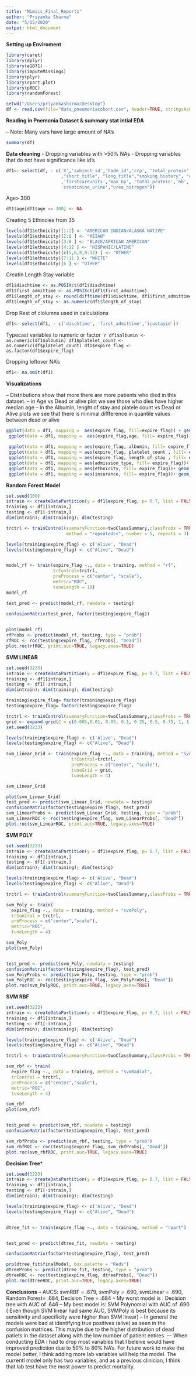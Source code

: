 ```yaml
---
title: "Mimiic_Final_Report1"
author: "Priyanka Sharma"
date: "5/15/2020"
output: html_document
---
```

**Setting up Enviroment**
```r
library(caret)
library(dplyr)
library(e1071)
library(imputeMissings)
library(plyr)
library(rpart.plot)
library(pROC)
library(randomForest)

setwd("/Users/priyankasharma/Desktop")
df <- read.csv(file="data_pneumoniacohort.csv", header=TRUE, stringsAsFactors = TRUE)
```

**Reading in Pnemonia Dataset & summary stat intial EDA**

-- Note: Many vars have large amount of NA's
```r
summary(df)
```

**Data cleaning**
- Dropping variables with >50% NAs
- Dropping variables that do not have significance like id's 
```r
df1<- select(df, - c('X','subject_id','hadm_id','crp', 'total_protein', 'peak_flow', 'o2_saturation', 'albumin_urine','religion'
                     ,"short_title", "long_title","smoking_history", "discharge_location", 'diagnosis', 'icd9_list'
                     ,'firstcareunits','max_bp', 'total_protein','hb','height','weight','comorbidities',
                     'creatinine_urine',"urea_nitrogen"))
```
Age> 300
```r
df1$age[df1$age >= 300] <- NA
```
Creating 5 Ethincies from 35
```r
levels(df1$ethnicity)[1:2] <- "AMERICAN INDIAN/ALASKA NATIVE"  
levels(df1$ethnicity)[2:8 ] <- "ASIAN"
levels(df1$ethnicity)[3:6 ] <- "BLACK/AFRICAN AMERICAN"
levels(df1$ethnicity)[4:12 ] <- "HISPANIC/LATINO"
levels(df1$ethnicity)[c(5,6,8,9:12) ] <- "OTHER"
levels(df1$ethnicity)[7:11 ] <- "WHITE"
levels(df1$ethnicity)[6 ] <- "OTHER"
```

Creatin Length Stay variable
```r
df1$dischtime <- as.POSIXct(df1$dischtime)
df1$first_admittime <- as.POSIXct(df1$first_admittime)
df1$length_of_stay <- round(difftime(df1$dischtime, df1$first_admittime, units =c('days')))
df1$length_of_stay <- as.numeric(df1$length_of_stay)
```

Drop Rest of clolumns used in calculations
```r
df1<- select(df1, - c('dischtime', 'first_admittime','icustayid'))
```

Typecast variables to numeric or factor 
````r
df1$albumin <- as.numeric(df1$albumin)
df1$platelet_count <- as.numeric(df$platelet_count)
df1$expire_flag <- as.factor(df1$expire_flag)
```

Dropping leftover NA's
```r
df1<- na.omit(df1)
```

**Visualizations**

-- Distributions show that more there are more patients who died in this dataset. 
-- in Age vs Dead or alive plot we see those who dies have higher median age
-- In the Albumin, lenght of stay and platele count vs Dead or Alive plots we see that there is minimal diffference in quantile values between dead or alive 
```r
ggplot(data = df1, mapping =  aes(expire_flag, fill=expire_flag)) + geom_bar() + labs(title = "Distribution of Survived (0) vs Deaths(1)", x="Survived(0) or Dead(1)" , y ='Count' )
 ggplot(data = df1, mapping =  aes(expire_flag,age, fill= expire_flag)) + geom_boxplot() + labs(title = 'Boxplot Distribution of Age in Survived(0) vs Dead(1)', x="Survived(0) or Dead(1)", y = 'Age(yrs)')
 
 ggplot(data = df1, mapping = aes(expire_flag, albumin, fill= expire_flag ))+ geom_boxplot()+ labs(title = 'Boxplot Distribution of Albumin in Survived(0) vs Dead(1)', x="Survived(0) or Dead(1)", y = 'Albumin')
 ggplot(data = df1, mapping = aes(expire_flag, platelet_count , fill= expire_flag))+ geom_boxplot()+ labs(title = 'Boxplot Distribution of Platelet Count in Survived(0) vs Dead(1)', x="Survived(0) or Dead(1)", y = 'Platelet Count')
 ggplot(data = df1, mapping = aes(expire_flag, length_of_stay , fill= expire_flag)) + ylim(0, 40)+geom_boxplot() + labs(title = 'Boxplot Distribution of Length of Stay in Survived(0) vs Dead(1)', x="Survived(0) or Dead(1)", y = 'Length of Stay (days)')
 ggplot(data = df1, mapping = aes(admission_type, fill= expire_flag))+ geom_bar() + labs(title = 'Distribution of Admission Type Colored by Survived(0) vs Dead(1)', x= 'Admission Type', y= 'Count')
 ggplot(data = df1, mapping = aes(ethnicity, fill= expire_flag))+ geom_bar()+ labs(title = 'Distribution of Ethnicity Colored by Survived(0) vs Dead(1)', x= 'Ethnicity', y= 'Count')
 ggplot(data = df1, mapping = aes(insurance, fill= expire_flag))+ geom_bar()+ labs(title = 'Distribution of Insurance Colored by Survived(0) vs Dead(1)', x= 'Insurance', y= 'Count')

```

**Random Forest Model**
```r
set.seed(100)
intrain <- createDataPartition(y = df1$expire_flag, p= 0.7, list = FALSE)
training <- df1[intrain,]
testing <- df1[-intrain,]
dim(intrain); dim(training); dim(testing)

trctrl <- trainControl(summaryFunction=twoClassSummary,classProbs = TRUE,# Use AUC to pick the best model
                       method = "repeatedcv", number = 5, repeats = 3)

levels(training$expire_flag) <- c('Alive', "Dead")
levels(testing$expire_flag) <- c("Alive", "Dead")


model_rf <- train(expire_flag ~., data = training, method = "rf",
                  trControl=trctrl,
                  preProcess = c("center", "scale"),
                  metric="ROC",
                  tuneLength = 10)
model_rf

test_pred <- predict(model_rf, newdata = testing)

confusionMatrix(test_pred, factor(testing$expire_flag))
         

plot(model_rf)
rfProbs <- predict(model_rf, testing, type = "prob")
rfROC <- roc(testing$expire_flag, rfProbs[, "Dead"])
plot.roc(rfROC, print.auc=TRUE, legacy.axes=TRUE)
```

**SVM LINEAR**
```r
set.seed(3233)
intrain <- createDataPartition(y = df1$expire_flag, p= 0.7, list = FALSE)
training <- df1[intrain,]
testing <- df1[-intrain,]
dim(intrain); dim(training); dim(testing)

training$expire_flag= factor(training$expire_flag)
testing$expire_flag= factor(testing$expire_flag)

trctrl <- trainControl(summaryFunction=twoClassSummary,classProbs = TRUE, savePredictions = T, method = "cv", number = 3)
grid <- expand.grid(C = c(0.005,0.01, 0.05, 0.1, 0.25, 0.5, 0.75, 1, 1.25, 1.5, 1.75, 2,5))
set.seed(3233)

levels(training$expire_flag) <- c('Alive', "Dead")
levels(testing$expire_flag) <- c("Alive", "Dead")

svm_Linear_Grid <- train(expire_flag ~., data = training, method = "svmLinear",
                         trControl=trctrl,
                         preProcess = c("center", "scale"),
                         tuneGrid = grid,
                         tuneLength = 4) 

svm_Linear_Grid 

plot(svm_Linear_Grid)
test_pred <- predict(svm_Linear_Grid, newdata = testing)
confusionMatrix(factor(testing$expire_flag), test_pred) 
svm_LinearProbs <- predict(svm_Linear_Grid, testing, type = "prob")
svm_LinearROC <- roc(testing$expire_flag, svm_LinearProbs[, "Dead"])
plot.roc(svm_LinearROC, print.auc=TRUE, legacy.axes=TRUE)

```
**SVM POLY**
```r
set.seed(3233)
intrain <- createDataPartition(y = df1$expire_flag, p= 0.7, list = FALSE)
training <- df1[intrain,]
testing <- df1[-intrain,]
dim(intrain); dim(training); dim(testing)

levels(training$expire_flag) <- c('Alive', "Dead")
levels(testing$expire_flag) <- c("Alive", "Dead")

trctrl <- trainControl(summaryFunction=twoClassSummary,classProbs = TRUE, savePredictions = T, method = "cv", number = 3)

svm_Poly <- train(
  expire_flag ~., data = training, method = "svmPoly",
  trControl = trctrl,
  preProcess = c("center","scale"),
  metric="ROC",
  tuneLength = 4)

svm_Poly
plot(svm_Poly)


test_pred <- predict(svm_Poly, newdata = testing)
confusionMatrix(factor(testing$expire_flag), test_pred) 
svm_PolyProbs <- predict(svm_Poly, testing, type = "prob")
svm_PolyROC <- roc(testing$expire_flag, svm_PolyProbs[, "Dead"])
plot.roc(svm_PolyROC, print.auc=TRUE, legacy.axes=TRUE)
```

**SVM RBF**
```r
set.seed(3233)
intrain <- createDataPartition(y = df1$expire_flag, p= 0.7, list = FALSE)
training <- df1[intrain,]
testing <- df1[-intrain,]
dim(intrain); dim(training); dim(testing)

levels(training$expire_flag) <- c('Alive', "Dead")
levels(testing$expire_flag) <- c("Alive", "Dead")

trctrl <- trainControl(summaryFunction=twoClassSummary,classProbs = TRUE, savePredictions = T, method = "cv", number = 3)

svm_rbf <- train(
  expire_flag ~., data = training, method = "svmRadial",
  trControl = trctrl,
  preProcess = c("center","scale"),
  metric="ROC",
  tuneLength = 4)

svm_rbf
plot(svm_rbf)


test_pred <- predict(svm_rbf, newdata = testing)
confusionMatrix(factor(testing$expire_flag), test_pred)

svm_rbfProbs <- predict(svm_rbf, testing, type = "prob")
svm_rbfROC <- roc(testing$expire_flag, svm_rbfProbs[, "Dead"])
plot.roc(svm_rbfROC, print.auc=TRUE, legacy.axes=TRUE)

```

**Decision Tree***
```r
set.seed(3233)
intrain <- createDataPartition(y = df1$expire_flag, p= 0.7, list = FALSE)
training <- df1[intrain,]
testing <- df1[-intrain,]
dim(intrain); dim(training); dim(testing)

levels(training$expire_flag) <- c('Alive', "Dead")
levels(testing$expire_flag) <- c("Alive", "Dead")


dtree_fit <- train(expire_flag ~., data = training, method = "rpart")


test_pred <- predict(dtree_fit, newdata = testing)

confusionMatrix(factor(testing$expire_flag), test_pred)

prp(dtree_fit$finalModel, box.palette = "Reds")
dtreeProbs <- predict(dtree_fit, testing, type = "prob")
dtreeROC <- roc(testing$expire_flag, dtreeProbs[, "Dead"])
plot.roc(dtreeROC, print.auc=TRUE, legacy.axes=TRUE)  
```
**Conclusions**
-- AUCS: svmRBF = .679, svmPoly = .690, svmLinear = .690, Random Forest= .684, Decision Tree = .684
-- My worst model is : Decision tree with AUC of .646 
-- My best model is: SVM Polynomial with AUC of .690 ( Even though SVM linear had same AUC, SVMPoly is best because its sensitivity and specificity were higher than SVM linear)
-- In general the models were bad at identifying true positives (alive) as seen in the confusion matrices. This maybe due to the higher distribution of dead patiets in the dataset along with the low number of patient entires. 
--- When conducting EDA I had to drop most variables that I beleive would have improved prediction due to 50% to 80% NA's. For future work to make the model better, I think adding more lab variables will help the model. The currentl model only has two variables, and as a previous clinician, I think that lab test have the most power to predict mortality. 





